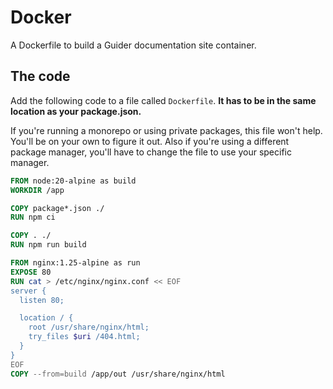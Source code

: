 # Docker

A Dockerfile to build a Guider documentation site container.


## The code

Add the following code to a file called `Dockerfile`. **It has to be in the same location as your package.json.**

If you're running a monorepo or using private packages, this file won't help. You'll be on your own to figure it out.
Also if you're using a different package manager, you'll have to change the file to use your specific manager.

```dockerfile title="Dockerfile"
FROM node:20-alpine as build
WORKDIR /app

COPY package*.json ./
RUN npm ci

COPY . ./
RUN npm run build

FROM nginx:1.25-alpine as run
EXPOSE 80
RUN cat > /etc/nginx/nginx.conf << EOF
server {
  listen 80;

  location / {
    root /usr/share/nginx/html;
    try_files $uri /404.html;
  }
}
EOF
COPY --from=build /app/out /usr/share/nginx/html
```
